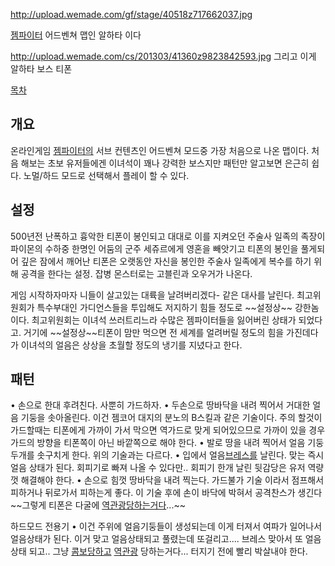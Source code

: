 http://upload.wemade.com/gf/stage/40518z717662037.jpg

[[젬파이터]] 어드벤쳐 맵인 알하타 이다 


http://upload.wemade.com/cs/201303/41360z9823842593.jpg
그리고 이게 알하타 보스 티폰

[[목차]]

== 개요 ==
온라인게임 [[젬파이터]]의 서브 컨텐츠인 어드벤쳐 모드중 가장 처음으로 나온 맵이다. 
처음 해보는 초보 유저들에겐 이녀석이 꽤나 강력한 보스지만 패턴만 알고보면 은근히 쉽다. 
노멀/하드 모드로 선택해서 플레이 할 수 있다.  

== 설정 == 
500년전 난폭하고 흉악한 티폰이 봉인되고 대대로 이를 지켜오던 주술사 일족의 족장이 파이몬의 수하중 한명인 어둠의 군주 세쥬르에게 영혼을 빼앗기고 티폰의 봉인을 풀게되어 깊은 잠에서 깨어난 티폰은 오랫동안 자신을 봉인한 주술사 일족에게 복수를 하기 위해 공격을 한다는 설정. 
잡병 몬스터로는 고블린과 오우거가 나온다. 


게임 시작하자마자 니들이 살고있는 대륙을 날려버리겠다- 같은 대사를 날린다. 
최고위원회가 특수부대인 가디언스들을 투입해도 저지하기 힘들 정도로 ~~설정상~~ 강한놈이다.
최고위원회는 이녀석 쓰러트리느라 수많은 젬파이터들을 잃어버린 상태가 되었다고. 
거기에 ~~설정상~~티폰이 맘만 먹으면 전 세계를 얼려버릴 정도의 힘을 가진데다가 이녀석의 얼음은 상상을 초월할 정도의 냉기를 지녔다고 한다.
== 패턴 ==

• 손으로 한대 후려친다. 사뿐히 가드하자. 
• 두손으로 땅바닥을 내려 찍어서 거대한 얼음 기둥을 솟아올린다. 
이건 젬코어 대지의 분노의 B스킬과 같은 기술이다. 주의 할것이 가드할때는 티폰에게 가까이 가서 막으면 역가드로 맞게 되어있으므로 가까이 있을 경우 가드의 방향을 티폰쪽이 아닌 바깥쪽으로 해야 한다.
• 발로 땅을 내려 찍어서 얼음 기둥 두개를 솟구치게 한다.
위의 기술과는 다르다.
• 입에서 얼음[[브레스]]를 날린다. 맞는 즉시 얼음 상태가 된다. 회피기로 빠져 나올 수 있다만.. 회피기 한개 날린 뒷감당은 유저 역량껏 해결해야 한다. 
• 손으로 힘껏 땅바닥을 내려 찍는다. 가드불가 기술 이라서 점프해서 피하거나 뒤로가서 피하는게 좋다. 이 기술 후에 손이 바닥에 박혀서 공격찬스가 생긴다 ~~그렇게 티폰은 다굴에 [[역관광]]당하는거다...~~

하드모드 전용기
• 이건 주위에 얼음기둥들이 생성되는데 이게 터져서 여파가 일어나서 얼음상태가 된다. 
이거 맞고 얼음상태되고 풀렸는데 또걸리고.... 브레스 맞아서 또 얼음상태 되고.. 
그냥 [[콤보]]당하고 [[역관광]] 당하는거다...
터지기 전에 빨리 박살내야 한다.
